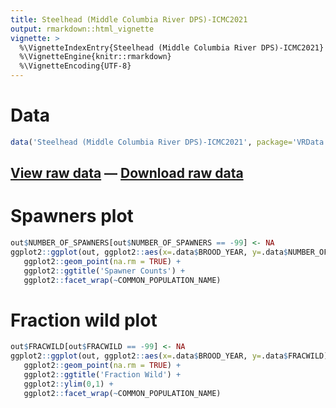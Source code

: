 ```yaml
---
title: Steelhead (Middle Columbia River DPS)-ICMC2021
output: rmarkdown::html_vignette
vignette: >
  %\VignetteIndexEntry{Steelhead (Middle Columbia River DPS)-ICMC2021}
  %\VignetteEngine{knitr::rmarkdown}
  %\VignetteEncoding{UTF-8}
---
```


# Data

```r
data('Steelhead (Middle Columbia River DPS)-ICMC2021', package='VRData')
```

## [View raw data](../data/Steelhead (Middle Columbia River DPS)-ICMC2021.html) &#8212; [Download raw data](../data/Steelhead (Middle Columbia River DPS)-ICMC2021.csv)

# Spawners plot

```r
out$NUMBER_OF_SPAWNERS[out$NUMBER_OF_SPAWNERS == -99] <- NA
ggplot2::ggplot(out, ggplot2::aes(x=.data$BROOD_YEAR, y=.data$NUMBER_OF_SPAWNERS)) +
   ggplot2::geom_point(na.rm = TRUE) +
   ggplot2::ggtitle('Spawner Counts') +
   ggplot2::facet_wrap(~COMMON_POPULATION_NAME)
```

# Fraction wild plot

```r
out$FRACWILD[out$FRACWILD == -99] <- NA
ggplot2::ggplot(out, ggplot2::aes(x=.data$BROOD_YEAR, y=.data$FRACWILD)) +
   ggplot2::geom_point(na.rm = TRUE) +
   ggplot2::ggtitle('Fraction Wild') +
   ggplot2::ylim(0,1) +
   ggplot2::facet_wrap(~COMMON_POPULATION_NAME)
```

